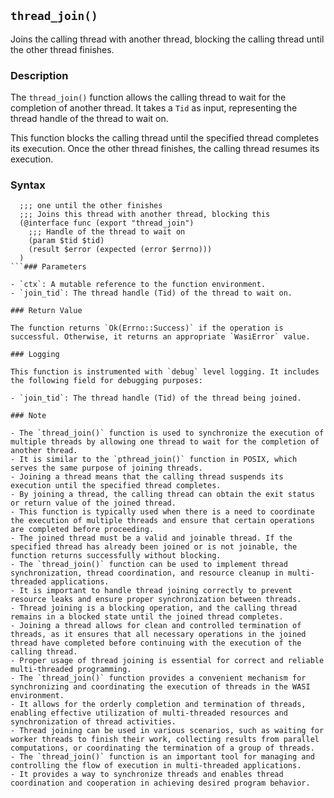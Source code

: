 ## `thread_join()`

Joins the calling thread with another thread, blocking the calling thread until the other thread finishes.

### Description

The `thread_join()` function allows the calling thread to wait for the completion of another thread. It takes a `Tid` as input, representing the thread handle of the thread to wait on.

This function blocks the calling thread until the specified thread completes its execution. Once the other thread finishes, the calling thread resumes its execution.

### Syntax

```ebnf
  ;;; one until the other finishes
  ;;; Joins this thread with another thread, blocking this
  (@interface func (export "thread_join")
    ;;; Handle of the thread to wait on
    (param $tid $tid)
    (result $error (expected (error $errno)))
  )
```### Parameters

- `ctx`: A mutable reference to the function environment.
- `join_tid`: The thread handle (Tid) of the thread to wait on.

### Return Value

The function returns `Ok(Errno::Success)` if the operation is successful. Otherwise, it returns an appropriate `WasiError` value.

### Logging

This function is instrumented with `debug` level logging. It includes the following field for debugging purposes:

- `join_tid`: The thread handle (Tid) of the thread being joined.

### Note

- The `thread_join()` function is used to synchronize the execution of multiple threads by allowing one thread to wait for the completion of another thread.
- It is similar to the `pthread_join()` function in POSIX, which serves the same purpose of joining threads.
- Joining a thread means that the calling thread suspends its execution until the specified thread completes.
- By joining a thread, the calling thread can obtain the exit status or return value of the joined thread.
- This function is typically used when there is a need to coordinate the execution of multiple threads and ensure that certain operations are completed before proceeding.
- The joined thread must be a valid and joinable thread. If the specified thread has already been joined or is not joinable, the function returns successfully without blocking.
- The `thread_join()` function can be used to implement thread synchronization, thread coordination, and resource cleanup in multi-threaded applications.
- It is important to handle thread joining correctly to prevent resource leaks and ensure proper synchronization between threads.
- Thread joining is a blocking operation, and the calling thread remains in a blocked state until the joined thread completes.
- Joining a thread allows for clean and controlled termination of threads, as it ensures that all necessary operations in the joined thread have completed before continuing with the execution of the calling thread.
- Proper usage of thread joining is essential for correct and reliable multi-threaded programming.
- The `thread_join()` function provides a convenient mechanism for synchronizing and coordinating the execution of threads in the WASI environment.
- It allows for the orderly completion and termination of threads, enabling effective utilization of multi-threaded resources and synchronization of thread activities.
- Thread joining can be used in various scenarios, such as waiting for worker threads to finish their work, collecting results from parallel computations, or coordinating the termination of a group of threads.
- The `thread_join()` function is an important tool for managing and controlling the flow of execution in multi-threaded applications.
- It provides a way to synchronize threads and enables thread coordination and cooperation in achieving desired program behavior.
